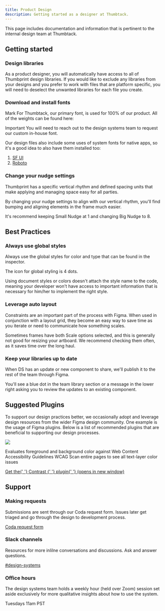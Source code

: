 ```yaml
---
title: Product Design
description: Getting started as a designer at Thumbtack.
---
```



<Alert type="note" title="Note">
    This page includes documentation and information that is pertinent to the internal design team
    at Thumbtack.
</Alert>

## Getting started

### Design libraries

As a product designer, you will automatically have access to all of Thumbprint design libraries. If you would like to exclude any libraries from your designs and you prefer to work with files that are platform specific, you will need to deselect the unwanted libraries for each file you create.

### Download and install fonts

Mark For Thumbtack, our primary font, is used for 100% of our product. All of the weights can be found here:

Important You will need to reach out to the design systems team to request our custom in-house font.

Our design files also include some uses of system fonts for native apps, so it's a good idea to also have them installed too:

1. [SF UI](https://developer.apple.com/fonts/)
2. [Roboto](https://fonts.google.com/specimen/Roboto)

### Change your nudge settings

Thumbprint has a specific vertical rhythm and defined spacing units that make applying and managing space easy for all parties.

By changing your nudge settings to align with our vertical rhythm, you'll find bumping and aligning elements in the frame much easier.

It's recommend keeping Small Nudge at 1 and changing Big Nudge to 8.

## Best Practices

### Always use global styles

Always use the global styles for color and type that can be found in the inspector.

The icon for global styling is 4 dots.

Using document styles or colors doesn't attach the style name to the code, meaning your developer won't have access to important information that is necessary for him/her to implement the right style.

### Leverage auto layout

Constraints are an important part of the process with Figma. When used in conjunction with a layout grid, they become an easy way to save time as you iterate or need to communicate how something scales.

Sometimes frames have both Scale options selected, and this is generally not good for resizing your artboard. We recommend checking them often, as it saves time over the long haul.

### Keep your libraries up to date

When DS has an update or new component to share, we'll publish it to the rest of the team through Figma.

You'll see a blue dot in the team library section or a message in the lower right asking you to review the updates to an existing component.

## Suggested Plugins

To support our design practices better, we occasionally adopt and leverage design resources from the wider Figma design community. One example is the usage of Figma plugins. Below is a list of recommended plugins that are beneficial to supporting our design processes.

<div className="flex pt4">
    <div>
        <a href="https://www.figma.com/community/plugin/748533339900865323" target="_blank">
            <img src="./plugin-contrast.png" />
        </a>
    </div>
    <div className="pl4">
        <Title size={4} headingLevel={3} className="mt0 pb1">
            Contrast
        </Title>
        <p className="black-300">
            Evaluates foreground and background color against Web Content Accessibility Guidelines
            WCAG Scan entire pages to see all text-layer color issues
        </p>
        <div>
            <a href="https://www.figma.com/community/plugin/748533339900865323" target="_blank">
                Get the{' '}
                <span className="visually-hidden">
                    Contrast
                </span>{' '} plugin{' '}
                <span className="visually-hidden">
                    (opens in new window)
                </span>
            </a>
        </div>
    </div>

</div>

## Support

### Making requests

Submissions are sent through our Coda request form. Issues later get triaged and go through the design to development process.

[Coda request form](https://coda.io/form/Thumbprint-Request-Form_d956rC5_SYe)

### Slack channels

Resources for more inlilne conversations and discussions. Ask and answer questions.

[#design-systems](https://thumbtack.slack.com/archives/C7FLM0ZGU)

### Office hours

The design systems team holds a weekly hour (held over Zoom) session set aside exclusively for more qualitative insights about how to use the system.

Tuesdays 11am PST
